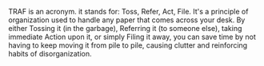 {{Copy to Wiktionary}}

TRAF is an acronym. it stands for: Toss, Refer, Act, File. It's a principle of organization used to handle any paper that comes across your desk. By either Tossing it (in the garbage), Referring it (to someone else), taking immediate Action upon it, or simply Filing it away, you can save time by not having to keep moving it from pile to pile, causing clutter and reinforcing habits of disorganization.

{{Uncategorized|date=September 2007}}

{{stub}}